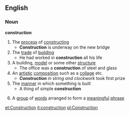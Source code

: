==English==
===Noun===
'''construction'''
#The [[process]] of [[constructing]]
#* '''Construction''' is underway on the new bridge
#The [[trade]] of [[building]]
#* He had worked in '''construction''' all his life
#A building, [[model]] or some other [[structure]]
#* The office was a '''construction''' of steel and glass
#An [[artistic]] [[composition]] such as a [[collage]] etc.
#* '''''Construction''' in string and clockwork'' took first prize
#The [[manner]] in which something is built
#* A thing of simple '''construction'''
#{{Grammar}} A [[group]] of [[word]]s arranged to form a [[meaningful]] [[phrase]]

[[et:Construction]]
[[it:construction]]
[[pl:Construction]]